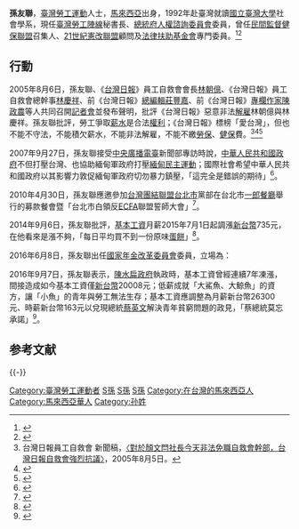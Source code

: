'''孫友聯'''{{bd|}}，[[臺灣勞工運動|臺灣勞工運動]]人士，[[馬來西亞|馬來西亞]]出身，1992年赴臺灣就讀[[國立臺灣大學|國立臺灣大學]]社會學系，現任[[臺灣勞工陣線|臺灣勞工陣線]]秘書長、[[總統府人權諮詢委員會|總統府人權諮詢委員會]]委員，曾任[[民間監督健保聯盟|民間監督健保聯盟]]召集人、[[21世紀憲改聯盟|21世紀憲改聯盟]]顧問及[[法律扶助基金會|法律扶助基金會]]專門委員。<ref>{{Cite news|url=http://www.chinatimes.com/newspapers/20140907000105-260202|title=孫友聯 投身台灣工運20載|work=《[[工商時報|工商時報]]》|language=zh-tw|date=2014-09-07|accessdate=2017-03-20|archive-date=2017-01-13|archive-url=https://web.archive.org/web/20170113032846/http://www.chinatimes.com/newspapers/20140907000105-260202|dead-url=no}}</ref><ref>{{Cite web|url=http://pension.president.gov.tw/cp.aspx?n=11B9F55D2F5F47B9&s=238507DCFE832EAE|title=總統府國家年金改革委員會-委員名單|publisher=[[中華民國總統府|中華民國總統府]]|language=zh-tw|accessdate=2017-03-20|archive-date=2016-10-23|archive-url=https://web.archive.org/web/20161023042150/http://pension.president.gov.tw/cp.aspx?n=11B9F55D2F5F47B9&s=238507DCFE832EAE|dead-url=yes}}</ref>

==行動==
2005年8月6日，孫友聯、《[[台灣日報|台灣日報]]》員工自救會會長[[林朝億|林朝億]]、《台灣日報》員工自救會總幹事[[林慶祥|林慶祥]]、前《台灣日報》[[總編輯|總編輯]][[莊豐嘉|莊豐嘉]]、前《台灣日報》[[專欄作家|專欄作家]][[陳政農|陳政農]]等人共同召開[[記者會|記者會]]並發布聲明，批評《台灣日報》惡意非法[[解雇|解雇]]林朝億與林慶祥。孫友聯批評，勞工爭取[[薪水|薪水]]是合法[[權利|權利]]；《台灣日報》標榜「愛台灣」，但也不能不守法，不能積欠薪水，不能非法解雇，不能不繳[[勞保|勞保]]、[[健保|健保]]費。<ref>台灣日報員工自救會 新聞稿，[http://www.atj.org.tw/newscon1.asp?number=1182 〈對於顏文閂社長今天非法免職自救會幹部，台灣日報自救會強烈抗議〉]{{dead link|date=2017年12月 |bot=InternetArchiveBot |fix-attempted=yes }}，2005年8月5日。</ref><ref>{{Cite web|url=http://news.tvbs.com.tw/old-news.html?nid=432561|author=陳心怡、李國正|language=zh-tw|title=台灣日報危機 欠員工3.5月薪水|publisher=[[TVBS|TVBS]]新聞|date=2005-08-05|accessdate=2016-02-28|archive-date=2016-03-04|archive-url=https://web.archive.org/web/20160304105003/http://news.tvbs.com.tw/old-news.html?nid=432561|dead-url=no}}</ref><ref>{{Cite web|url=|author=程嘉文|language=zh-tw|title=台日自救會員工遭開除 怒控顏文閂|publisher=[[中廣新聞網|中廣新聞網]]|date=2005-08-06|accessdate=2016-02-28}}</ref>

2007年9月27日，孫友聯接受[[中央廣播電臺|中央廣播電臺]]新聞部專訪時說，[[中華人民共和國政府|中華人民共和國政府]]不但打壓台灣、也協助緬甸軍政府打壓[[緬甸民主運動|緬甸民主運動]]；國際社會希望中華人民共和國政府以其影響力敦促緬甸軍政府切勿暴力鎮壓，「這完全是錯誤的期待」<ref>{{cite news|author=何宗龍|publisher=中央廣播電臺|url=http://www.coolloud.org.tw/node/9187|title=孫友聯：中國協助緬甸軍政府迫害民主|date=2007-09-27|accessdate=2017-11-27|archive-date=2017-12-01|archive-url=https://web.archive.org/web/20171201032351/http://www.coolloud.org.tw/node/9187|dead-url=no}}</ref>。

2010年4月30日，孫友聯應邀參加[[台灣團結聯盟|台灣團結聯盟]][[台北市|台北市]]黨部在台北市[[一郎餐廳|一郎餐廳]]舉行的募款餐會暨「台北市白領反[[ECFA|ECFA]]聯盟誓師大會」<ref>{{Cite web|url=http://www.old.tsu.org.tw/index.php?option=com_content&task=view&id=937&Itemid=2|author=新聞稿|language=zh-tw|title=黃昆輝：白領受薪者將成簽署ECFA最終的受害者|publisher=台灣團結聯盟|date=2010-04-30|accessdate=2015-02-21|deadurl=yes|archiveurl=https://web.archive.org/web/20150221094506/http://www.old.tsu.org.tw/index.php?option=com_content&task=view&id=937&Itemid=2|archivedate=2015-02-21}}</ref>。

2014年9月6日，孫友聯批評，[[基本工資|基本工資]]月薪2015年7月1日起調漲[[新台幣|新台幣]]735元，在他看來是漲不夠，「每日平均買不到一份原味[[臺式蛋餅|蛋餅]]」<ref>{{cite web|author=郭建志|url=http://www.chinatimes.com/newspapers/20140907000105-260202|title=孫友聯 投身台灣工運20載|publisher=[[工商時報|工商時報]]|date=2014-09-07|accessdate=2017-07-15|archive-date=2017-01-13|archive-url=https://web.archive.org/web/20170113032846/http://www.chinatimes.com/newspapers/20140907000105-260202|dead-url=no}}</ref>。

2016年6月8日，孫友聯出任[[國家年金改革委員會|國家年金改革委員會]]委員，立場為：
{{cquote|退休與領年金脫鉤，年金是要保障一個人的老年生活，各方條件和標準應趨於一致。例如，我們不可能想要月領7萬元，但不願意付相對高費率的保費。<ref>{{Cite news|url=http://www.businesstoday.com.tw/article-content-80392-156285?page=2|title=年金改革委員會 他們的共識在哪？|work=《今周刊》|date=2016-06-30|accessdate=2017-03-20|language=zh-tw|deadurl=yes|archiveurl=https://web.archive.org/web/20170112221349/http://www.businesstoday.com.tw/article-content-80392-156285?page=2|archivedate=2017-01-12}}</ref>}}

2016年9月7日，孫友聯表示，[[陳水扁政府|陳水扁政府]]執政時，基本工資曾經連續7年凍漲，間接造成如今基本工資僅[[新台幣|新台幣]]20008元；低薪成就「大鯊魚、大鯨魚」的資方，讓「小魚」的青年與勞工無法生存；基本工資應調整為月薪新台幣26300元、時薪新台幣163元以兌現總統[[蔡英文|蔡英文]]解決青年貧窮問題的政見，「蔡總統莫忘承諾」<ref>{{cite web|author=呂思逸|url=https://udn.com/news/story/1/1945276|title=勞團：民進黨執政 7年未漲基本工資|publisher=聯合報即時新聞|date=2016-09-07|accessdate=2017-03-20|archive-date=2017-03-20|archive-url=https://web.archive.org/web/20170320234654/https://udn.com/news/story/1/1945276|dead-url=no}}</ref>。

== 参考文献 ==
{{Reflist}}
{{-}}  
{{台灣社會運動|勞工運動}}
[[Category:臺灣勞工運動者|Category:臺灣勞工運動者]]
[[Category:總統府國家年金改革委員會委員|S孫]]
[[Category:國立陽明大學校友|S孫]]
[[Category:國立臺灣大學社會科學院校友|S孫]]
[[Category:在台灣的馬來西亞人|Category:在台灣的馬來西亞人]]
[[Category:馬來西亞華人|Category:馬來西亞華人]]
[[Category:孙姓|Category:孙姓]]